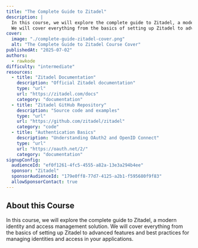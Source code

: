 ```yaml
---
title: "The Complete Guide to Zitadel"
description: |
  In this course, we will explore the complete guide to Zitadel, a modern identity and access management solution.
  We will cover everything from the basics of setting up Zitadel to advanced features and best practices for managing identities and access in your applications.
cover:
  image: "./complete-guide-zitadel-cover.png"
  alt: "The Complete Guide to Zitadel Course Cover"
publishedAt: "2025-07-02"
authors:
  - rawkode
difficulty: "intermediate"
resources:
  - title: "Zitadel Documentation"
    description: "Official Zitadel documentation"
    type: "url"
    url: "https://zitadel.com/docs"
    category: "documentation"
  - title: "Zitadel GitHub Repository"
    description: "Source code and examples"
    type: "url"
    url: "https://github.com/zitadel/zitadel"
    category: "code"
  - title: "Authentication Basics"
    description: "Understanding OAuth2 and OpenID Connect"
    type: "url"
    url: "https://oauth.net/2/"
    category: "documentation"
signupConfig:
  audienceId: "ef0f1261-4fc5-4555-a82a-13e3a294b4ee"
  sponsor: "Zitadel"
  sponsorAudienceId: "179e0ff8-77d7-4125-a2b1-f595680f9f83"
  allowSponsorContact: true
---
```


## About this Course

In this course, we will explore the complete guide to Zitadel, a modern identity and access management solution. We will cover everything from the basics of setting up Zitadel to advanced features and best practices for managing identities and access in your applications.
